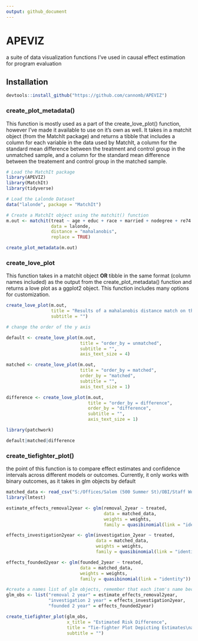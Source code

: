 ```yaml
---
output: github_document
---
```


# APEVIZ
a suite of data visualization functions I've used in causal effect estimation for program evaluation


## Installation 
```r
devtools::install_github("https://github.com/cannomb/APEVIZ")
```

### create_plot_metadata() 
This function is mostly used as a part of the create_love_plot() function, however I've made it available to use on it's own as well. It takes in a matchit object (from the MatchIt package) and returns a tibble that includes a column for each variable in the data used by MatchIt, a column for the standard mean difference between the treatment and control group in the unmatched sample, and a column for the standard mean difference between the treatement and control group in the matched sample.

```r
# Load the MatchIt package
library(APEVIZ)
library(MatchIt)
library(tidyverse)

# Load the Lalonde Dataset 
data("lalonde", package = "MatchIt")

# Create a MatchIt object using the matchit() function
m.out <- matchit(treat ~ age + educ + race + married + nodegree + re74 + re75,
                 data = lalonde,
                 distance = "mahalanobis",
                 replace = TRUE)

create_plot_metadata(m.out)


```

### create_love_plot
This function takes in a matchit object **OR** tibble in the same format (column names included) as the output from the create_plot_metadata() function and returns a love plot as a ggplot2 object. This function includes many options for customization. 

```r
create_love_plot(m.out,
                 title = "Results of a mahalanobis distance match on the Lalonde Dataset",
                 subtitle = "")

# change the order of the y axis

default <- create_love_plot(m.out,
                            title = "order_by = unmatched",
                            subtitle = "",
                            axis_text_size = 4)

matched <- create_love_plot(m.out,
                            title = "order_by = matched",
                            order_by = "matched",
                            subtitle = "",
                            axis_text_size = 1)

difference <- create_love_plot(m.out,
                               title = "order_by = difference",
                               order_by = "difference",
                               subtitle = "",
                               axis_text_size = 1)

library(patchwork)

default|matched|difference

```


### create_tiefighter_plot()
the point of this function is to compare effect estimates and confidence intervals across different models or outcomes. Currently, it only works with binary outcomes, as it takes in glm objects by default

```r
matched_data <- read_csv("S:/Offices/Salem (500 Summer St)/OBI/Staff Working Folders/CBray/ORRAI_2021/Pods/Program Evaluation/FC&S/final_cem_matched_data.csv")
library(lmtest)
```

```r
estimate_effects_removal2year <- glm(removal_2year ~ treated,
                                     data = matched_data,
                                     weights = weights,
                                     family = quasibinomial(link = "identity"))

effects_investigation2year <- glm(investigation_2year ~ treated,
                                  data = matched_data,
                                  weights = weights,
                                  family = quasibinomial(link = "identity"))

effects_founded2year <- glm(founded_2year ~ treated,
                            data = matched_data,
                            weights = weights,
                            family = quasibinomial(link = "identity"))

#create a names list of glm objects, remember that each item's name because it's label on the plot's y-axis.
glm_obs <- list("removal 2 year" = estimate_effects_removal2year,
                "investigation 2 year" = effects_investigation2year,
                "founded 2 year" = effects_founded2year)

create_tiefighter_plot(glm_obs,
                       x_title = "Estimated Risk Difference",
                       title = "Tie-fighter Plot Depicting Estimates\nand Confidence Intervals for Three Different Outcomes",
                       subtitle = "")
```




